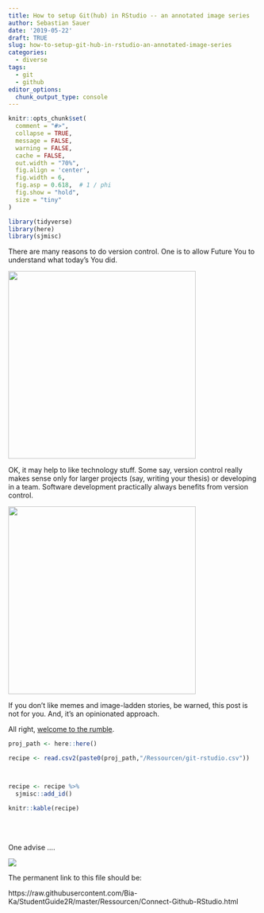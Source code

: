 ```yaml
---
title: How to setup Git(hub) in RStudio -- an annotated image series
author: Sebastian Sauer
date: '2019-05-22'
draft: TRUE
slug: how-to-setup-git-hub-in-rstudio-an-annotated-image-series
categories:
  - diverse
tags:
  - git
  - github
editor_options: 
  chunk_output_type: console
---
```




```r
knitr::opts_chunk$set(
  comment = "#>",
  collapse = TRUE,
  message = FALSE,
  warning = FALSE,
  cache = FALSE,
  out.width = "70%",
  fig.align = 'center',
  fig.width = 6,
  fig.asp = 0.618,  # 1 / phi
  fig.show = "hold",
  size = "tiny"
)
```




```r
library(tidyverse)
library(here)
library(sjmisc)
```



There are many reasons to do version control. One is to allow Future You to understand what today's You did.


![](https://cdn.vox-cdn.com/thumbor/Q1dpnERJnfDFGq9o-lqFZckpn3Y=/0x0:900x720/1820x1213/filters:focal(378x288:522x432):format(webp)/cdn.vox-cdn.com/uploads/chorus_image/image/59961797/nc5txo1jDBmjCzVuyIuRUnMuFhQ1z0cyIeADLWY_8uY.0.jpg){width=10cm}


OK, it may help to like technology stuff. Some say, version control really makes sense only for larger projects (say, writing your thesis) or developing in a team. Software development practically always benefits from version control.


![](https://camo.githubusercontent.com/b8a13c8d8b6bf051f92f57e3974403d39dad594f/687474703a2f2f692e696d6775722e636f6d2f57503154417a672e706e67){width=10cm}


If you don't like memes and image-ladden stories, be warned, this post is not for you. And, it's an opinionated approach.


All right, [welcome to the rumble](https://www.youtube.com/watch?v=XagmBjT-j08).



```r

proj_path <- here::here()

```




```r
recipe <- read.csv2(paste0(proj_path,"/Ressourcen/git-rstudio.csv"))



recipe <- recipe %>% 
  sjmisc::add_id()

knitr::kable(recipe)
```




<br>
<br>

One advise ....

![](http://blog.tomgurion.me/images/git_meme.jpg)


The permanent link to this file should be:

https://raw.githubusercontent.com/Bia-Ka/StudentGuide2R/master/Ressourcen/Connect-Github-RStudio.html

